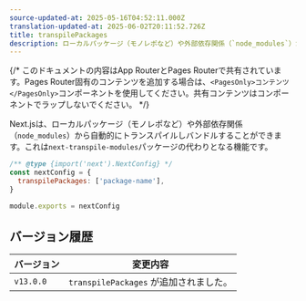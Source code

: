 ```yaml
---
source-updated-at: 2025-05-16T04:52:11.000Z
translation-updated-at: 2025-06-02T20:11:52.726Z
title: transpilePackages
description: ローカルパッケージ（モノレポなど）や外部依存関係（`node_modules`）から自動的にトランスパイルしバンドルします。
---
```


{/* このドキュメントの内容はApp RouterとPages Routerで共有されています。Pages Router固有のコンテンツを追加する場合は、`<PagesOnly>コンテンツ</PagesOnly>`コンポーネントを使用してください。共有コンテンツはコンポーネントでラップしないでください。 */}

Next.jsは、ローカルパッケージ（モノレポなど）や外部依存関係（`node_modules`）から自動的にトランスパイルしバンドルすることができます。これは`next-transpile-modules`パッケージの代わりとなる機能です。

```js filename="next.config.js"
/** @type {import('next').NextConfig} */
const nextConfig = {
  transpilePackages: ['package-name'],
}

module.exports = nextConfig
```

## バージョン履歴

| バージョン   | 変更内容                    |
| --------- | -------------------------- |
| `v13.0.0` | `transpilePackages` が追加されました。 |